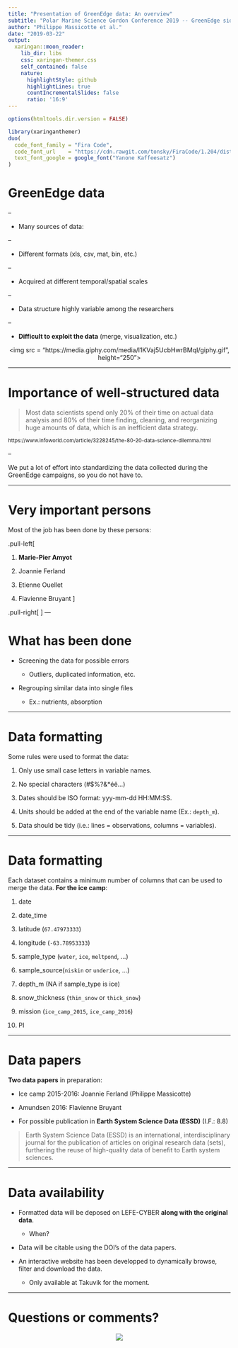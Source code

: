 ```yaml
---
title: "Presentation of GreenEdge data: An overview"
subtitle: "Polar Marine Science Gordon Conference 2019 -- GreenEdge side meeting"  
author: "Philippe Massicotte et al."
date: "2019-03-22"
output:
  xaringan::moon_reader:
    lib_dir: libs
    css: xaringan-themer.css
    self_contained: false
    nature:
      highlightStyle: github
      highlightLines: true
      countIncrementalSlides: false
      ratio: '16:9'
---
```

<style type="text/css">
.remark-slide-content {
    font-size: 25px;
    padding: 1em 4em 1em 4em;
}
.remark-inline-code {
    font-size: 0.75em;
}
</style>
```r
options(htmltools.dir.version = FALSE)
```

```r
library(xaringanthemer)
duo(
  code_font_family = "Fira Code",
  code_font_url    = "https://cdn.rawgit.com/tonsky/FiraCode/1.204/distr/fira_code.css",
  text_font_google = google_font("Yanone Kaffeesatz")
)
```

# GreenEdge data

--

- Many sources of data:

--

  - Different formats (xls, csv, mat, bin, etc.)

--

  - Acquired at different temporal/spatial scales

--

  - Data structure highly variable among the researchers

--

  - **Difficult to exploit the data** (merge, visualization, etc.)

<center>
<img src = "https://media.giphy.com/media/l1KVaj5UcbHwrBMqI/giphy.gif", height="250">
</center>

---

# Importance of well-structured data

> Most data scientists spend only 20% of their time on actual data analysis and 80% of their time finding, cleaning, and reorganizing huge amounts of data, which is an inefficient data strategy.

<small>
https://www.infoworld.com/article/3228245/the-80-20-data-science-dilemma.html
</small>

--

We put a lot of effort into standardizing the data collected during the GreenEdge campaigns, so you do not have to.

---

# Very important persons

Most of the job has been done by these persons:

.pull-left[

1. **Marie-Pier Amyot**

2. Joannie Ferland

3. Etienne Ouellet

4. Flavienne Bruyant
]

.pull-right[
<figure>
  <img src="https://media.giphy.com/media/CvZuv5m5cKl8c/giphy.gif" height="300">
</figure>
]
---

# What has been done

- Screening the data for possible errors

  - Outliers, duplicated information, etc.
  
- Regrouping similar data into single files

  - Ex.: nutrients, absorption
  
---

# Data formatting

Some rules were used to format the data:

1. Only use small case letters in variable names.

2. No special characters (#$%?&*éê...)

3. Dates should be ISO format: yyy-mm-dd HH:MM:SS.

4. Units should be added at the end of the variable name (Ex.: `depth_m`).

5. Data should be tidy (i.e.: lines = observations, columns = variables).

---

# Data formatting

Each dataset contains a minimum number of columns that can be used to merge the data. **For the ice camp**:

1. date

2. date_time

3. latitude (`67.47973333`)

4. longitude (`-63.78953333`)

5. sample_type (`water`, `ice`, `meltpond`, ...)

6. sample_source(`niskin` or `underice`, ...)

7. depth_m (NA if sample_type is ice)

8. snow_thickness (`thin_snow` or `thick_snow`)

9. mission (`ice_camp_2015`, `ice_camp_2016`)

10. PI

---

# Data papers

**Two data papers** in preparation:

- Ice camp 2015-2016: Joannie Ferland (Philippe Massicotte)

- Amundsen 2016: Flavienne Bruyant

- For possible publication in **Earth System Science Data (ESSD)** (I.F.: 8.8)

> Earth System Science Data (ESSD) is an international, interdisciplinary journal for the publication of articles on original research data (sets), furthering the reuse of high-quality data of benefit to Earth system sciences.

---

# Data availability

- Formatted data will be deposed on LEFE-CYBER **along with the original data**.
  - When?

- Data will be citable using the DOI's of the data papers.

- An interactive website has been developped to dynamically browse, filter and download the data.
  - Only available at Takuvik for the moment.

---

# Questions or comments?

<center>
<img src = "https://media.giphy.com/media/86nJuFHH25Uu4/giphy.gif">
</center>
